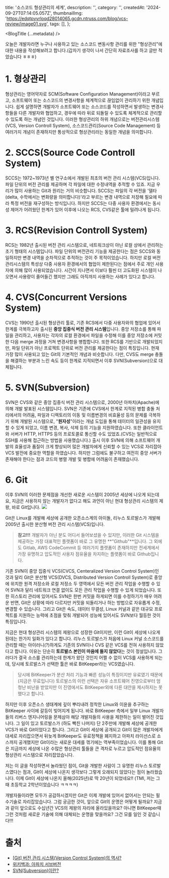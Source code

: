   title: '소스코드 형상관리의 세계',
  description: '',
  category: '',
  createdAt: '2024-09-27T07:14:05.057Z',
  thumbnailImg:
    'https://edqtpvyrloqd28014065.gcdn.ntruss.com/blog/vcs-review/image01.svg',
  tags: [],
};

<BlogTitle {...metadata} />

오늘은 개발자라면 누구나 사용하고 있는 소스코드 변동사항 관리를 위한 "형상관리"에 대한 내용을 작성해보려고 합니다.(갑자기 생각이 나서 간단히 자료조사를 하고 글만 적었습니다 ㅎㅎㅎ)

# 1. 형상관리

형상관리는 영어약자로 SCM(Software Configuration Management)이라고 부르고, 소프트웨어 또는 소스코드의 변경사항을 체계적으로 끊임없이 관리하기 위한 개념입니다. 쉽게 설명하면 개발자가 소프트웨어 또는 소스코드를 작성하면서 발생하는 변경사항들을 다른 개발자와 협업하고, 경우에 따라 뒤로 되돌릴 수 있도록 체계적으로 관리할 수 있도록 하는 개념인 것입니다.
이러한 형상관리의 하위 개념으로는 버전관리시스템(VCS, Version Controll System), 소스코드관리(Source Code Management) 등 여러가지 개념이 존재하지만 통상적으로 형상관리라는 동일한 개념을 의미합니다.

# 2. SCCS(Source Code Controll System)

SCCS는 1972~1973년 벨 연구소에서 개발된 최초의 버전 관리 시스템(VCS)입니다. 파일 단위의 버전 관리를 제공하며 각 파일에 대한 수정내역을 추적할 수 있죠. 지금 우리가 많이 사용하는 Git과 원리는 거의 비슷합니다. SCCS는 파일의 각 버전을 '델타(delta, 수학에서는 변화량을 의미합니다)'라고 부르는 변경 내역으로 저장해 필요에 따라 특정 버전을 재구성하는 방식입니다. 하지만 SCCS는 다중 사용자 환경에서는 동시성 제어가 어려웠던 한계가 있어 이후에 나오는 RCS, CVS같은 툴에 밀려나게 됩니다.

# 3. RCS(Revision Controll System)

RCS는 1982년 출시된 버전 관리 시스템으로, 네트워크상이 아닌 로컬 상에서 관리하는 초기 형태의 시스템입니다. 파일 단위의 버전관리 기능을 제공한다는 점은 SCCS와 동일하지만 변경 내역을 순차적으로 추적하는 것이 주 목적이었습니다. 하지만 로컬 버전 관리시스템의 특성상 다중 사용자 환경에서의 협업이 제한된다는 점에서 주로 개인 사용자에 의해 많이 사용되었습니다. 시간이 지나면서 이보다 훨씬 더 고도화된 시스템이 나오면서 사용량이 줄어들긴 했지만 그래도 아직까지 사용하는 사례가 있다고 합니다.

# 4. CVS(Concurrent Versions System)

CVS는 1990년 출시된 형상관리 툴로, 기존 RCS에서 다중 사용자와의 협업에 있어서 한계를 극복하고자 출시된 **중앙 집중식 버전 관리 시스템**입니다. 중앙 저장소를 통해 파일을 관리하고, 사용자는 각자의 로컬 환경에서 파일을 수정해 이를 중앙 저장소에 커밋한 다음 merge 과정을 거쳐 변경사항을 병합합니다. 또한 RCS를 기반으로 개발되었지만, 파일 단위가 아닌 프로젝트 단위로 버전 관리를 제공한다는 점이 특징입니다. 현재 가장 많이 사용되고 있는 Git의 기본적인 개념과 비슷합니다.
다만, CVS도 merge 충돌을 해결하는 부분과 느린 속도 등이 한계로 지적되면서 이후 SVN(Subversion)으로 대체됩니다.

# 5. SVN(Subversion)

SVN은 CVS와 같은 중앙 집중식 버전 관리 시스템으로, 2000년 아파치(Apache)에 의해 개발 발표된 시스템입니다. SVN은 기존에 CVS에서 한계로 지적된 병합 충돌 처리에서의 어려움, 파일과 디렉토리의 이동 및 이름변경의 비효율성 등의 문제를 극복하기 위해 개발된 시스템으로, "**원자성**"이라는 개념 도입을 통해 데이터의 일관성을 유지할 수 있게 되었고, 이름 변경, 복사, 삭제 등의 기능을 지원하였습니다. 또한 클라이언트와 서버가 HTTP, HTTPS 등의 프로토콜로 통신할 수도 있었죠.(CVS는 일반적으로 SSH를 사용해 접근하는 방법을 사용했습니다.)
출시 이후 SVN에 의해 소프트웨어 개발의 효율성과 품질이 크게 향상되어 많은 개발자에게 신뢰할 수 있는 VCS로 자리잡아 VCS 발전에 중요한 역할을 하였습니다. 하지만 그럼에도 불구하고 여전히 중앙 서버가 존재해야 한다는 점과 코드의 병렬 개발 및 병합에 어려움이 존재했습니다.

# 6. Git

이후 SVN의 이러한 문제점을 개선한 새로운 시스템이 2005년 세상에 나오게 되는데요, 지금은 사용하지 않는 개발자가 없다고 해도 과언이 아닌 현대 형상관리 시스템의 제왕, 바로 Git입니다.
![](https://edqtpvyrloqd28014065.gcdn.ntruss.com/blog/vcs-review/image01.svg)

Git은 Linux를 개발해 세상에 공개한 오픈소스계의 아이돌, 리누스 토르발스가 개발해 2005년 출시한 분산형 버전 관리 시스템(VCS)입니다.

> **참고!!!**
> 개발자가 아닌 분도 어디서 들어보셨을 수 있지만, 이러한 Git 시스템을 제공하는 가장 대표적인 플랫폼이 바로 그 유명한 **"Github"**입니다.
> 그 외에도 Gitlab, AWS CodeCommit 등 여러가지 플랫폼이 존재하지만 전세계에서 가장 유명하고 압도적인 사용자 점유율을 차지하는 플랫폼이 바로 Github입니다.

기존 SVN이 중앙 집중식 VCS(CVCS, Centeralized Version Control System)인 것과 달리 Git은 분산형 VCS(DVCS, Distributed Version Controll System)로 중앙에 위치한 원격 저장소와 로컬 저정소 두 영역에서 모든 버전 관리 작업을 수행할 수 있어 SVN과 달리 네트워크 연결 없이도 모든 관리 작업을 수행할 수 있게 되었습니다.
또한 히스토리 관리에 있어서도 SVN은 한번 커밋을 하게되면 이를 수정하기가 매우 어려운 반면, Git은 상황에 따라 다르지만 커밋을 되돌리거나 하는 방법으로 자유롭게 수정, 변경할 수 있습니다.
그리고 Git은 속도, 데이터 무결성, Linux 커널과 같은 대규모 프로젝트를 지원하는 능력에 초점을 맞춰 개발되어 성능에 있어서도 SVN보다 월등한 것이 특징입니다.

지금은 현대 형상관리 시스템의 제왕으로 성장한 Git이지만, 이런 Git이 세상에 나오게 된데는 한가지 일화가 있다고 합니다. 리누스 토르발스가 처음에 Linux 커널 소스코드를 관리할 때는 아이러니(?)하게도 기존의 SVN이나 CVS 같은 VCS를 전혀 사용하지 않았다고 합니다. 이유는 단순히 **토르발스 본인이 마음에 들지 않았다**는 것이 정설입니다. 그러다가 결국 소스를 관리하는데 한계가 왔던 것인지 어쩔 수 없이 VCS를 사용하게 되는데, 당시에 토르발스가 선택한 툴은 바로 BitKeeper라는 VCS였습니다.

> 당시에 BitKeeper가 분산 처리 기능과 빠른 성능이 특징이지만 유료였기 때문에(지금은 무료입니다) 토르발스의 이런 선택은 자유 소프트웨어 진영으로부터 엄청난 비난을 받았지만 이 진영에서도 BitKeeper외에 다른 대안을 제시하지는 못했다고 합니다.

하지만 이후 오픈소스 생태계에 깊이 뿌리내려 정착한 Linux와 이윤을 추구하는 BitKeeper 사이에 갈등이 빚어지게 됩니다. 바로 BitKeeper 측에서 일부 Linux 개발자들의 리버스 엔지니어링을 문제삼아 해당 개발자들의 사용을 제한하는 일이 벌어진 것입니다. 그 일이 있고 토르발스가 (하도 빡친 나머지) 단 2주만에 개발해 세상에 공개한 VCS가 바로 Git이었다고 합니다.
그리고 Git이 세상에 공개되고 Git이 많은 개발자에게 대세로 자리잡으면서 뒤늦게 BitKeeper도 유료정책을 폐지하고 아파치 라이선스로 소스까지 공개했지만 Git이라는 새로운 대세를 꺾기에는 역부족이었습니다.
이를 통해 Git은 지금까지 세상에 나온 수많은 형상관리 툴들을 큰 격차로 누르고 압도적인 점유율의 형상관리 시스템으로 자리잡았습니다.

저는 이 글을 작성하면서 놀라웠던 점이, Git을 개발한 사람이 그 유명한 리누스 토르발스였다는 점과, Git이 세상에 나온지 생각보다 그렇게 오래되지 않았다는 점이 놀라웠습니다. 이제 Git이 세상에 나온지 올해(2025년)로 딱 20년이 되었네요!! (TMI, 저는 그 때 초등학교 2학년이었습니다 ㅋㅋㅋㅋ)

개발자들이라면 모두가 공감하시겠지만 Git은 이제 개발에 있어서 없어서는 안되는 필수기술로 자리잡았습니다.
그럼 궁금한 것이, 앞으로 Git의 운명은 어떻게 될까요?
지금과 같이 앞으로도 수십년간 VCS의 제왕의 자리에 올라있을까요? 아니면 BitKeeper때 그런 것처럼 새로운 기술에 의해 대체되는 운명을 맞을까요? 그건 모를 일인 것 같습니다!!!

# 출처

- [[Git] 버전 관리 시스템(Version Control System)의 역사?](https://conceptbug.tistory.com/entry/Git-%EB%B2%84%EC%A0%84-%EA%B4%80%EB%A6%AC-%EC%8B%9C%EC%8A%A4%ED%85%9CVersion-Control-System%EC%9D%98-%EC%97%AD%EC%82%AC)
- [위키백과: 아파치 서브버전](https://ko.wikipedia.org/wiki/%EC%95%84%ED%8C%8C%EC%B9%98_%EC%84%9C%EB%B8%8C%EB%B2%84%EC%A0%84)
- [SVN(Subversion)이란?](https://myyblog.tistory.com/entry/SVNSubversion%EC%9D%B4%EB%9E%80)
